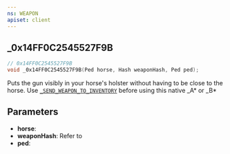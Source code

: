 ```yaml
---
ns: WEAPON
apiset: client
---
```

## _0x14FF0C2545527F9B

```c
// 0x14FF0C2545527F9B
void _0x14FF0C2545527F9B(Ped horse, Hash weaponHash, Ped ped);
```

Puts the gun visibly in your horse's holster without having to be close to the horse. Use [`_SEND_WEAPON_TO_INVENTORY`](#_0xE9BD19F8121ADE3E) before using this native
_A* or _B*

## Parameters
* **horse**:
* **weaponHash**: Refer to <EmbeddedEnum name="eWeaponHash" />
* **ped**:
